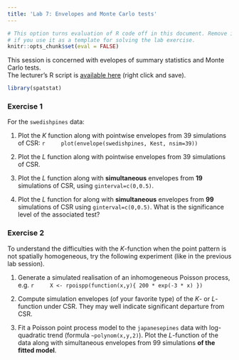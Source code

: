 ```yaml
---
title: 'Lab 7: Envelopes and Monte Carlo tests'
---
```


```r
# This option turns evaluation of R code off in this document. Remove it
# if you use it as a template for solving the lab exercise.
knitr::opts_chunk$set(eval = FALSE)
```

This session is concerned with evelopes of summary statistics and Monte Carlo tests.  
The lecturer's R script is [available here](https://raw.githubusercontent.com/spatstat/Melb2018/master/Scripts/script07.R) (right click and save).

```r
library(spatstat)
```

### Exercise 1

For the `swedishpines` data:

1.  Plot the $K$ function along with pointwise envelopes from 39
    simulations of CSR:
    ```r
    plot(envelope(swedishpines, Kest, nsim=39))
    ```

2.  Plot the $L$ function along with pointwise envelopes from 39
    simulations of CSR.

3.  Plot the $L$ function along with **simultaneous**
    envelopes from **19** simulations of CSR, using
    `ginterval=c(0,0.5)`.

4.  Plot the $L$ function for along with
    **simultaneous** envelopes from **99**
    simulations of CSR using `ginterval=c(0,0.5)`. What
    is the significance level of the associated test?

### Exercise 2

To understand the difficulties with the $K$-function when the point
pattern is not spatially homogeneous, try the following experiment
(like in the previous lab session).

1.  Generate a simulated realisation of an inhomogeneous Poisson
    process, e.g.
    ```r
    X <- rpoispp(function(x,y){ 200 * exp(-3 * x) })
    ```

2.  Compute simulation envelopes (of your favorite type) of the $K$-
    or $L$-function under CSR. They may well indicate significant
    departure from CSR.

3.  Fit a Poisson point process model to the `japanesepines`
    data with log-quadratic trend (formula `~polynom(x,y,2)`). Plot the
    $L$-function of the data along with simultaneous envelopes from 99
    simulations **of the fitted model**.
